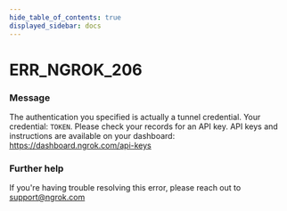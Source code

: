 ```yaml
---
hide_table_of_contents: true
displayed_sidebar: docs
---
```



# ERR_NGROK_206

### Message

The authentication you specified is actually a tunnel credential. Your credential: `TOKEN`. Please check your records for an API key. API keys and instructions are available on your dashboard: https://dashboard.ngrok.com/api-keys

<ErrorDetails error="err_ngrok_206" />

### Further help

If you're having trouble resolving this error, please reach out to [support@ngrok.com](mailto:support@ngrok.com?subject=Help%20with%20ERR_NGROK_206)
